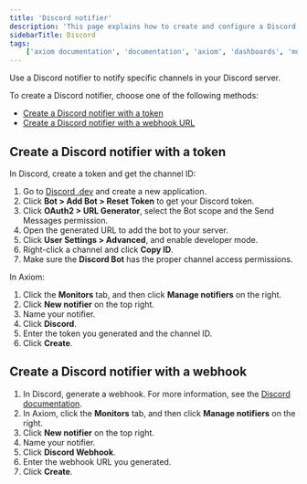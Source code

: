 ```yaml
---
title: 'Discord notifier'
description: 'This page explains how to create and configure a Discord notifier.'
sidebarTitle: Discord
tags:
    ['axiom documentation', 'documentation', 'axiom', 'dashboards', 'monitors', 'notifiers', 'slack', 'email', 'pagerduty', 'webhook', 'opsgenie', 'discord', 'discord webhook']
---
```


Use a Discord notifier to notify specific channels in your Discord server.

To create a Discord notifier, choose one of the following methods:

- [Create a Discord notifier with a token](#create-discord-notifier-with-token)
- [Create a Discord notifier with a webhook URL](#create-discord-notifier-with-webhook)

## Create a Discord notifier with a token

In Discord, create a token and get the channel ID:

1. Go to [Discord .dev](https://discord.com/developers/applications) and create a new application.
1. Click **Bot > Add Bot > Reset Token** to get your Discord token.
1. Click **OAuth2 > URL Generator**, select the Bot scope and the Send Messages permission.
1. Open the generated URL to add the bot to your server.
1. Click **User Settings > Advanced**, and enable developer mode.
1. Right-click a channel and click **Copy ID**.
1. Make sure the **Discord Bot** has the proper channel access permissions.

In Axiom:

1. Click the **Monitors** tab, and then click **Manage notifiers** on the right.
1. Click **New notifier** on the top right.
1. Name your notifier.
1. Click **Discord**.
1. Enter the token you generated and the channel ID.
1. Click **Create**.

## Create a Discord notifier with a webhook

1. In Discord, generate a webhook. For more information, see the [Discord documentation](https://support.discord.com/hc/en-us/articles/228383668-Intro-to-Webhooks).
1. In Axiom, click the **Monitors** tab, and then click **Manage notifiers** on the right.
1. Click **New notifier** on the top right.
1. Name your notifier.
1. Click **Discord Webhook**.
1. Enter the webhook URL you generated.
1. Click **Create**.